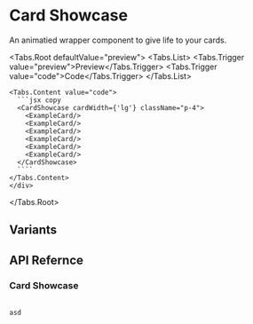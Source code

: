 

# Card Showcase

An animatied wrapper component to give life to your cards.


<Tabs.Root defaultValue="preview">
  <Tabs.List>
    <Tabs.Trigger value="preview">Preview</Tabs.Trigger>
    <Tabs.Trigger value="code">Code</Tabs.Trigger>
  </Tabs.List>
  <div className="px-4 pt-3 pb-2">
    <Tabs.Content value="preview">
      <CardShowcase cardWidth={'lg'} className="p-4">
        <ExampleCard/>
        <ExampleCard/>
        <ExampleCard/>
        <ExampleCard/>
        <ExampleCard/>
        <ExampleCard/>
      </CardShowcase>
    </Tabs.Content>

    <Tabs.Content value="code">
      ```jsx copy 
      <CardShowcase cardWidth={'lg'} className="p-4">
        <ExampleCard/>
        <ExampleCard/>
        <ExampleCard/>
        <ExampleCard/>
        <ExampleCard/>
        <ExampleCard/>
      </CardShowcase>
      ````
    </Tabs.Content>
    </div>
</Tabs.Root>


## Variants

## API Refernce

### Card Showcase

<Pre>
  <Code><div>asd</div></Code>

</Pre>